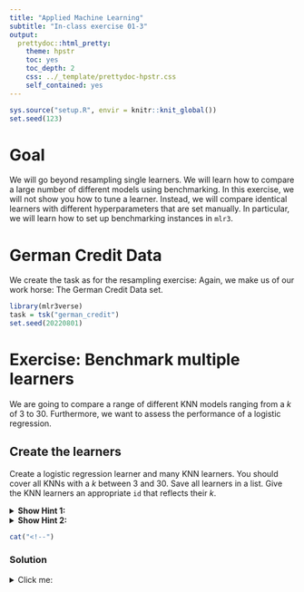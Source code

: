 ```yaml
---
title: "Applied Machine Learning"
subtitle: "In-class exercise 01-3"
output:
  prettydoc::html_pretty:
    theme: hpstr
    toc: yes
    toc_depth: 2
    css: ../_template/prettydoc-hpstr.css
    self_contained: yes
---
```


```r
sys.source("setup.R", envir = knitr::knit_global())
set.seed(123)
```

# Goal

We will go beyond resampling single learners.
We will learn how to compare a large number of different models using benchmarking.
In this exercise, we will not show you how to tune a learner. 
Instead, we will compare identical learners with different hyperparameters that are set manually.
In particular, we will learn how to set up benchmarking instances in `mlr3`.

# German Credit Data

We create the task as for the resampling exercise:
Again, we make us of our work horse:
The German Credit Data set.

```r
library(mlr3verse)
task = tsk("german_credit")
set.seed(20220801)
```


# Exercise: Benchmark multiple learners

We are going to compare a range of different KNN models ranging from a $k$ of 3 to 30.
Furthermore, we want to assess the performance of a logistic regression.

## Create the learners

Create a logistic regression learner and many KNN learners.
You should cover all KNNs with a $k$ between 3 and 30.
Save all learners in a list.
Give the KNN learners an appropriate `id` that reflects their $k$.

<details>
  <summary>**Show Hint 1:**</summary>
  Use the `lapply` function or a for-loop to create the list of learners with $k$ between 3 and 30.
  Don't forget to also include the logistic regression learner in your list (the `append` function might be helpful here to extend a created list).
  The `lrn` function has an argument `id` that can be used to change the name of the learner (here, you should give the KNN learners an appropriate `id` that reflects their value of $k$ to be able to distinguish the learners).
  </details>
  
<details>
  <summary>**Show Hint 2:**</summary>
  To create a list of KNN learners, you can use this template:
  `lapply(..., function(i) lrn("classif.kknn", k = i, id = paste0("classif.knn", i))`
  </details>

```r
cat("<!--")
```

### Solution
<details>
  <summary>Click me:</summary>

```r
log_reg = lrn("classif.log_reg")
knn = lapply(3:30, function(i) lrn("classif.kknn", k = i, id = paste0("classif.knn", i)))
lrns = append(log_reg, knn)
``` 

```r
cat("-->")
```

## Create the resampling

Create a 4-fold cross-validation resampling.
Create a list that only contains this resampling (this is needed later for the `benchmark_grid` function).

<details>
  <summary>**Show Hint:**</summary>
  See the previous resampling use case.
  </details>

```r
cat("<!--")
```

### Solution
<details>
  <summary>Click me:</summary>

```r
cv4 = list(rsmp("cv", folds = 4))
``` 

```r
cat("-->")
```

## Create a benchmarking design

To design your benchmark experiment consisting of tasks, learners and resampling technique, you can use the `benchmark_grid` function from `mlr3`.
Here, we will use only one task and one resampling technique but multiple learners.
Use the previously created task (german credit), learners (the list of many KNN learners and a single logistic regression learner) and resampling (4 fold CV) as input.

<details>
  <summary>**Show Hint 1:**</summary>
  Also make sure that the task is included in a list as the arguments of the `benchmark_grid` function requires lists as input.
  </details>
<details>
  <summary>**Show Hint 2:**</summary>
  `benchmark_grid(...`
  </details>
  
```r
cat("<!--")
```

### Solution
<details>
  <summary>Click me:</summary>
  
```r
design = benchmark_grid(list(task), lrns, cv4)
```

## Run the benchmark

Now you still need to run all experiments specified in the design.
Do so by using the `benchmark` function.
This may take some time.
(Still less than a minute.)
Make sure to store the benchmark in a new object called `bmr` as you will reuse and inspect the benchmark result in the subsequent exercises.

<details>
  <summary>**Show Hint 1:**</summary>
  </details>

```r
cat("<!--")
```

### Solution
<details>
  <summary>Click me:</summary>
  
```r
bmr = benchmark(design)
```
```r
cat("-->")
```

## Evaluate the benchmark

Choose two appropriate metrics to evaluate the different learners performance on the task.
Compute these metrics and also visualize at least one of them using the `autoplot` function.

<details>
  <summary>**Show Hint 1:**</summary>
  The previously stored benchmark object has a method `$aggregate(...)` just like the objects created with the `resample` function from the previous use case.
  </details>
<details>
  <summary>**Show Hint 2:**</summary>
  `autoplot(..., measure = msr(...))`
  </details>

```r
cat("<!--")
```

### Solution
<details>
  <summary>Click me:</summary>
  
In case of a credit use case the false positive rate may be interesting to study next to the accuracy.

```r
res = bmr$aggregate(measures = c(msr("classif.fp"), msr("classif.acc")))
head(res)
autoplot(bmr, measure = msr("classif.acc"))
```

```r
cat("-->")
```

## Interpret the results

Interpret the plot.
Which $k$ seems to work well given the task?
Would you prefer a logistic regression over a KNN learner?
  

```r
cat("<!--")
```

### Solution
<details>
  <summary>Click me:</summary>

A $k$ of approx. 12 seems to perform best (in terms of accuracy). 
A too small $k$ underfits, a large one overfits.
Not knowing the true $k$, a logistic regression seems preferable.
If $k$ is too small, the average performance of the logistic regression is much better.
If $k$ is too large, the variance of the performance is much higher compared to the logistic regression.
However, a KNN an optimal $k$ has a consistently high accuracy.

```r
cat("-->")
```

# Extra: Parallelize your efforts

Benchmarking is **embarassingly** parallel.
That means it is very easy to run the experiments of the benchmarking on different machines or cores.
In many cases (not all!), this can significantly speed up computation time.
We recommend to do this using the `future::plan` function when paralellizing `mlr3` benchmarks.

<details>
  <summary>**Show Hint 1:**</summary>
  You need to use the `plan` function twice.
  Once to set up a `multisession`, then go back to `parallel`.
  </details>
<details>
  <summary>**Show Hint 2:**</summary>
```r
library(future)
plan(multisession)
# your code                     
plan(sequential)
```
  </details>
  
```r
cat("<!--")
```

### Solution
<details>
  <summary>Click me:</summary>


```r
# load the packages
library(mlr3)
library(future)
library(future.apply)

# parallel plan
plan(multisession)
set.seed(100) # it is good practice to set a seed before 
bmr_par = benchmark(design)                     
plan(sequential)
```

```r
cat("-->")
```


# Summary

We learnt how to set benchmark in `mlr3`.
While we only looked at a single task and a single resampling, the procedure easily applies to more complex benchmarks with many tasks.
Additionally, we learnt how to understand benchmark results.
Last but not least, you may have parallelized your benchmark if you still had some time left.

